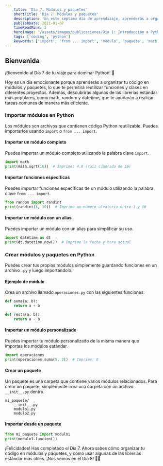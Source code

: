 ```yaml
---
    title: 'Día 7: Módulos y paquetes'
    shortTitle: 'Día 7: Módulos y paquetes'
    description: 'En este séptimo día de aprendizaje, aprenderás a organizar tu código en módulos y paquetes, y a utilizar algunas de las librerías estándar más populares de Python.'
    publishDate: 2021-01-07
    timeReadMins: 2
    heroImage: '/assets/images/publicaciones/Dia 1: Introducción a Python y sintaxis básica.png'
    tags: ['coding', 'python']
    keywords: ['import', 'from ... import', 'módulo', 'paquete', 'math', 'random', 'datetime', 'init.py']
---
```


## Bienvenida

¡Bienvenido al Día 7 de tu viaje para dominar Python! 🎉

Hoy es un día emocionante porque aprenderás a organizar tu código en módulos y paquetes, lo que te permitirá reutilizar funciones y clases en diferentes proyectos. Además, descubrirás algunas de las librerías estándar más populares, como math, random y datetime, que te ayudarán a realizar tareas comunes de manera más eficiente.

### Importar módulos en Python
Los módulos son archivos que contienen código Python reutilizable. Puedes importarlos usando `import` o `from ... import`.

#### Importar un módulo completo
Puedes importar un módulo completo utilizando la palabra clave `import`.

```python
import math
print(math.sqrt(16))  # Imprime: 4.0 (raíz cuadrada de 16)
```

#### Importar funciones específicas
Puedes importar funciones específicas de un módulo utilizando la palabra clave `from ... import`.

```python
from random import randint
print(randint(1, 10))  # Imprime un número aleatorio entre 1 y 10
```

#### Importar un módulo con un alias
Puedes importar un módulo con un alias para simplificar su uso.

```python
import datetime as dt
print(dt.datetime.now())  # Imprime la fecha y hora actual
```

### Crear módulos y paquetes en Python
Puedes crear tus propios módulos simplemente guardando funciones en un archivo `.py` y luego importándolo.

#### Ejemplo de módulo
Crea un archivo llamado `operaciones.py` con las siguientes funciones:

```python
def suma(a, b):
    return a + b

def resta(a, b):
    return a - b
```

#### Importar un módulo personalizado
Puedes importar tu módulo personalizado de la misma manera que importas los módulos estándar.

```python
import operaciones
print(operaciones.suma(5, 3))  # Imprime: 8
```

#### Crear un paquete
Un paquete es una carpeta que contiene varios módulos relacionados. Para crear un paquete, simplemente crea una carpeta con un archivo `__init__.py` dentro.

```plaintext
mi_paquete/
    __init__.py
    modulo1.py
    modulo2.py
```

#### Importar desde un paquete

```python
from mi_paquete import modulo1
print(modulo1.funcion())
```

¡Felicidades! Has completado el Día 7. Ahora sabes cómo organizar tu código en módulos y paquetes, y cómo usar algunas de las librerías estándar más útiles. ¡Nos vemos en el Día 8! 🚀✨

